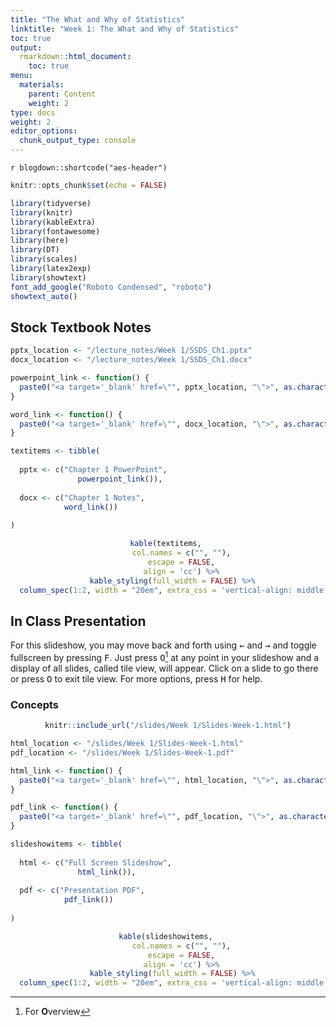 ```yaml
---
title: "The What and Why of Statistics"
linktitle: "Week 1: The What and Why of Statistics"
toc: true
output:
  rmarkdown::html_document:
    toc: true
menu:
  materials:
    parent: Content
    weight: 2
type: docs
weight: 2
editor_options: 
  chunk_output_type: console
---
```


`r blogdown::shortcode("aes-header")`

```r
knitr::opts_chunk$set(echo = FALSE)

library(tidyverse)
library(knitr)
library(kableExtra)
library(fontawesome)
library(here)
library(DT)
library(scales)
library(latex2exp)
library(showtext)
font_add_google("Roboto Condensed", "roboto")
showtext_auto()
```

## Stock Textbook Notes

```r

pptx_location <- "/lecture_notes/Week 1/SSDS_Ch1.pptx"
docx_location <- "/lecture_notes/Week 1/SSDS_Ch1.docx"

powerpoint_link <- function() {
  paste0("<a target='_blank' href=\"", pptx_location, "\">", as.character(fa("file-powerpoint", fill = "#d04423", width = "2em")), "</a>")
}

word_link <- function() {
  paste0("<a target='_blank' href=\"", docx_location, "\">", as.character(fa("file-word", fill = "#00a4ef", width = "2em")), "</a>")
}

textitems <- tibble(
  
  pptx <- c("Chapter 1 PowerPoint",
               powerpoint_link()),
  
  docx <- c("Chapter 1 Notes",
            word_link())
  
)

```

<center>
```r
kable(textitems, 
      col.names = c("", ""),
      escape = FALSE,
      align = 'cc') %>%
  kable_styling(full_width = FALSE) %>%
  column_spec(1:2, width = "20em", extra_css = 'vertical-align: middle !important;', background = "#212121", color = "#ffffff")
```
</center>

## In Class Presentation
For this slideshow, you may move back and forth using <kbd>←</kbd> and <kbd>→</kbd> and toggle fullscreen by pressing <kbd>F</kbd>. Just press <kbd>O</kbd>[^1] at any point in your slideshow and a display of all slides, called tile view, will appear. Click on a slide to go there or press <kbd>O</kbd> to exit tile view. For more options, press <kbd>H</kbd> for help.

### Concepts

<center>
```r
knitr::include_url("/slides/Week 1/Slides-Week-1.html")
```
</center>

```r

html_location <- "/slides/Week 1/Slides-Week-1.html"
pdf_location <- "/slides/Week 1/Slides-Week-1.pdf"

html_link <- function() {
  paste0("<a target='_blank' href=\"", html_location, "\">", as.character(fa("person-chalkboard", fill = "#7ead86", width = "3em")), "</a>")
}

pdf_link <- function() {
  paste0("<a target='_blank' href=\"", pdf_location, "\">", as.character(fa("file-pdf", fill = "#f40f02", width = "2em")), "</a>")
}

slideshowitems <- tibble(
  
  html <- c("Full Screen Slideshow",
               html_link()),
  
  pdf <- c("Presentation PDF",
            pdf_link())
  
)

```

<center>
```r
kable(slideshowitems, 
      col.names = c("", ""),
      escape = FALSE,
      align = 'cc') %>%
  kable_styling(full_width = FALSE) %>%
  column_spec(1:2, width = "20em", extra_css = 'vertical-align: middle !important;', background = "#212121", color = "#ffffff")
```
</center>

[^1]: For <b>O</b>verview
